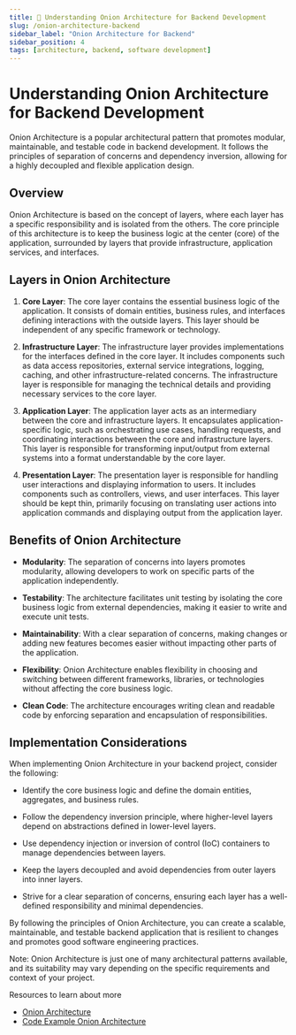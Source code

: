 ```yaml
---
title: 🧅 Understanding Onion Architecture for Backend Development
slug: /onion-architecture-backend
sidebar_label: "Onion Architecture for Backend"
sidebar_position: 4
tags: [architecture, backend, software development]
---
```


# Understanding Onion Architecture for Backend Development

Onion Architecture is a popular architectural pattern that promotes modular, maintainable, and testable code in backend development. It follows the principles of separation of concerns and dependency inversion, allowing for a highly decoupled and flexible application design.

## Overview

Onion Architecture is based on the concept of layers, where each layer has a specific responsibility and is isolated from the others. The core principle of this architecture is to keep the business logic at the center (core) of the application, surrounded by layers that provide infrastructure, application services, and interfaces.

## Layers in Onion Architecture

1. **Core Layer**: The core layer contains the essential business logic of the application. It consists of domain entities, business rules, and interfaces defining interactions with the outside layers. This layer should be independent of any specific framework or technology.

2. **Infrastructure Layer**: The infrastructure layer provides implementations for the interfaces defined in the core layer. It includes components such as data access repositories, external service integrations, logging, caching, and other infrastructure-related concerns. The infrastructure layer is responsible for managing the technical details and providing necessary services to the core layer.

3. **Application Layer**: The application layer acts as an intermediary between the core and infrastructure layers. It encapsulates application-specific logic, such as orchestrating use cases, handling requests, and coordinating interactions between the core and infrastructure layers. This layer is responsible for transforming input/output from external systems into a format understandable by the core layer.

4. **Presentation Layer**: The presentation layer is responsible for handling user interactions and displaying information to users. It includes components such as controllers, views, and user interfaces. This layer should be kept thin, primarily focusing on translating user actions into application commands and displaying output from the application layer.

## Benefits of Onion Architecture

- **Modularity**: The separation of concerns into layers promotes modularity, allowing developers to work on specific parts of the application independently.

- **Testability**: The architecture facilitates unit testing by isolating the core business logic from external dependencies, making it easier to write and execute unit tests.

- **Maintainability**: With a clear separation of concerns, making changes or adding new features becomes easier without impacting other parts of the application.

- **Flexibility**: Onion Architecture enables flexibility in choosing and switching between different frameworks, libraries, or technologies without affecting the core business logic.

- **Clean Code**: The architecture encourages writing clean and readable code by enforcing separation and encapsulation of responsibilities.

## Implementation Considerations

When implementing Onion Architecture in your backend project, consider the following:

- Identify the core business logic and define the domain entities, aggregates, and business rules.

- Follow the dependency inversion principle, where higher-level layers depend on abstractions defined in lower-level layers.

- Use dependency injection or inversion of control (IoC) containers to manage dependencies between layers.

- Keep the layers decoupled and avoid dependencies from outer layers into inner layers.

- Strive for a clear separation of concerns, ensuring each layer has a well-defined responsibility and minimal dependencies.

By following the principles of Onion Architecture, you can create a scalable, maintainable, and testable backend application that is resilient to changes and promotes good software engineering practices.

Note: Onion Architecture is just one of many architectural patterns available, and its suitability may vary depending on the specific requirements and context of your project.

Resources to learn about more
- [Onion Architecture](https://medium.com/expedia-group-tech/onion-architecture-deed8a554423)
- [Code Example Onion Architecture](https://github.com/sayeed1999/home/tree/main)